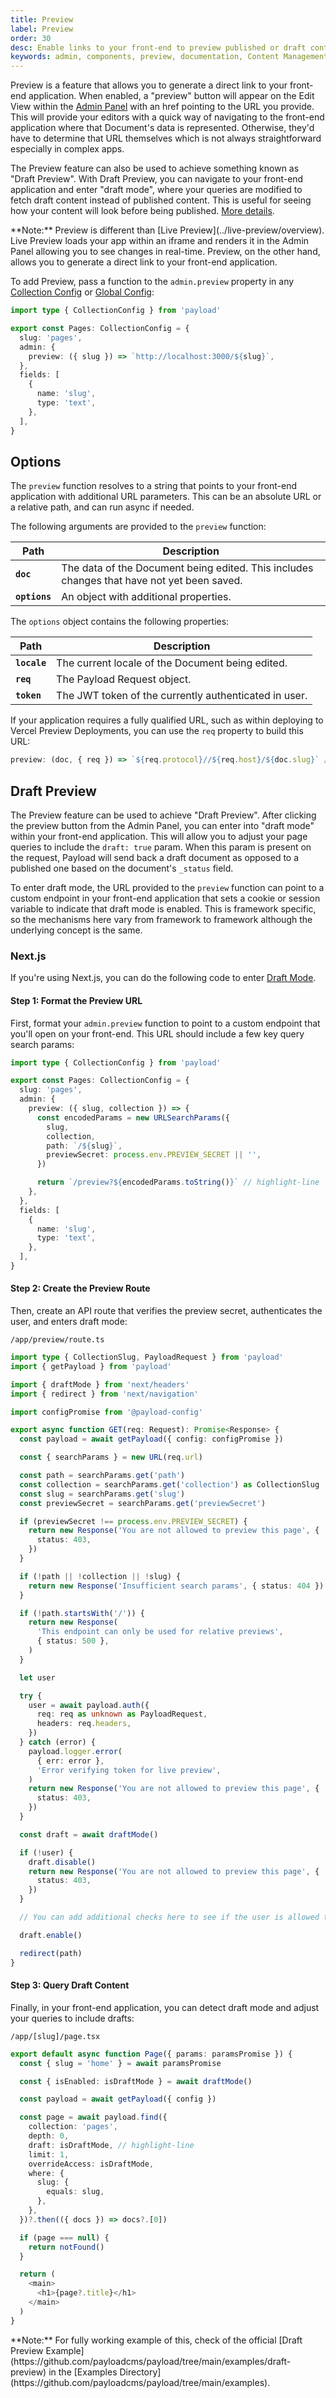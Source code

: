 ```yaml
---
title: Preview
label: Preview
order: 30
desc: Enable links to your front-end to preview published or draft content.
keywords: admin, components, preview, documentation, Content Management System, cms, headless, javascript, node, react, nextjs
---
```


Preview is a feature that allows you to generate a direct link to your front-end application. When enabled, a "preview" button will appear on the Edit View within the [Admin Panel](./overview) with an href pointing to the URL you provide. This will provide your editors with a quick way of navigating to the front-end application where that Document's data is represented. Otherwise, they'd have to determine that URL themselves which is not always straightforward especially in complex apps.

The Preview feature can also be used to achieve something known as "Draft Preview". With Draft Preview, you can navigate to your front-end application and enter "draft mode", where your queries are modified to fetch draft content instead of published content. This is useful for seeing how your content will look before being published. [More details](#draft-preview).

<Banner type="warning">
  **Note:** Preview is different than [Live Preview](../live-preview/overview).
  Live Preview loads your app within an iframe and renders it in the Admin Panel
  allowing you to see changes in real-time. Preview, on the other hand, allows
  you to generate a direct link to your front-end application.
</Banner>

To add Preview, pass a function to the `admin.preview` property in any [Collection Config](../configuration/collections#admin-options) or [Global Config](../configuration/globals#admin-options):

```ts
import type { CollectionConfig } from 'payload'

export const Pages: CollectionConfig = {
  slug: 'pages',
  admin: {
    preview: ({ slug }) => `http://localhost:3000/${slug}`,
  },
  fields: [
    {
      name: 'slug',
      type: 'text',
    },
  ],
}
```

## Options

The `preview` function resolves to a string that points to your front-end application with additional URL parameters. This can be an absolute URL or a relative path, and can run async if needed.

The following arguments are provided to the `preview` function:

| Path          | Description                                                                                |
| ------------- | ------------------------------------------------------------------------------------------ |
| **`doc`**     | The data of the Document being edited. This includes changes that have not yet been saved. |
| **`options`** | An object with additional properties.                                                      |

The `options` object contains the following properties:

| Path         | Description                                           |
| ------------ | ----------------------------------------------------- |
| **`locale`** | The current locale of the Document being edited.      |
| **`req`**    | The Payload Request object.                           |
| **`token`**  | The JWT token of the currently authenticated in user. |

If your application requires a fully qualified URL, such as within deploying to Vercel Preview Deployments, you can use the `req` property to build this URL:

```ts
preview: (doc, { req }) => `${req.protocol}//${req.host}/${doc.slug}` // highlight-line
```

## Draft Preview

The Preview feature can be used to achieve "Draft Preview". After clicking the preview button from the Admin Panel, you can enter into "draft mode" within your front-end application. This will allow you to adjust your page queries to include the `draft: true` param. When this param is present on the request, Payload will send back a draft document as opposed to a published one based on the document's `_status` field.

To enter draft mode, the URL provided to the `preview` function can point to a custom endpoint in your front-end application that sets a cookie or session variable to indicate that draft mode is enabled. This is framework specific, so the mechanisms here vary from framework to framework although the underlying concept is the same.

### Next.js

If you're using Next.js, you can do the following code to enter [Draft Mode](https://nextjs.org/docs/app/building-your-application/configuring/draft-mode).

#### Step 1: Format the Preview URL

First, format your `admin.preview` function to point to a custom endpoint that you'll open on your front-end. This URL should include a few key query search params:

```ts
import type { CollectionConfig } from 'payload'

export const Pages: CollectionConfig = {
  slug: 'pages',
  admin: {
    preview: ({ slug, collection }) => {
      const encodedParams = new URLSearchParams({
        slug,
        collection,
        path: `/${slug}`,
        previewSecret: process.env.PREVIEW_SECRET || '',
      })

      return `/preview?${encodedParams.toString()}` // highlight-line
    },
  },
  fields: [
    {
      name: 'slug',
      type: 'text',
    },
  ],
}
```

#### Step 2: Create the Preview Route

Then, create an API route that verifies the preview secret, authenticates the user, and enters draft mode:

`/app/preview/route.ts`

```ts
import type { CollectionSlug, PayloadRequest } from 'payload'
import { getPayload } from 'payload'

import { draftMode } from 'next/headers'
import { redirect } from 'next/navigation'

import configPromise from '@payload-config'

export async function GET(req: Request): Promise<Response> {
  const payload = await getPayload({ config: configPromise })

  const { searchParams } = new URL(req.url)

  const path = searchParams.get('path')
  const collection = searchParams.get('collection') as CollectionSlug
  const slug = searchParams.get('slug')
  const previewSecret = searchParams.get('previewSecret')

  if (previewSecret !== process.env.PREVIEW_SECRET) {
    return new Response('You are not allowed to preview this page', {
      status: 403,
    })
  }

  if (!path || !collection || !slug) {
    return new Response('Insufficient search params', { status: 404 })
  }

  if (!path.startsWith('/')) {
    return new Response(
      'This endpoint can only be used for relative previews',
      { status: 500 },
    )
  }

  let user

  try {
    user = await payload.auth({
      req: req as unknown as PayloadRequest,
      headers: req.headers,
    })
  } catch (error) {
    payload.logger.error(
      { err: error },
      'Error verifying token for live preview',
    )
    return new Response('You are not allowed to preview this page', {
      status: 403,
    })
  }

  const draft = await draftMode()

  if (!user) {
    draft.disable()
    return new Response('You are not allowed to preview this page', {
      status: 403,
    })
  }

  // You can add additional checks here to see if the user is allowed to preview this page

  draft.enable()

  redirect(path)
}
```

#### Step 3: Query Draft Content

Finally, in your front-end application, you can detect draft mode and adjust your queries to include drafts:

`/app/[slug]/page.tsx`

```ts
export default async function Page({ params: paramsPromise }) {
  const { slug = 'home' } = await paramsPromise

  const { isEnabled: isDraftMode } = await draftMode()

  const payload = await getPayload({ config })

  const page = await payload.find({
    collection: 'pages',
    depth: 0,
    draft: isDraftMode, // highlight-line
    limit: 1,
    overrideAccess: isDraftMode,
    where: {
      slug: {
        equals: slug,
      },
    },
  })?.then(({ docs }) => docs?.[0])

  if (page === null) {
    return notFound()
  }

  return (
    <main>
      <h1>{page?.title}</h1>
    </main>
  )
}
```

<Banner type="success">
  **Note:** For fully working example of this, check of the official [Draft
  Preview
  Example](https://github.com/payloadcms/payload/tree/main/examples/draft-preview)
  in the [Examples
  Directory](https://github.com/payloadcms/payload/tree/main/examples).
</Banner>
